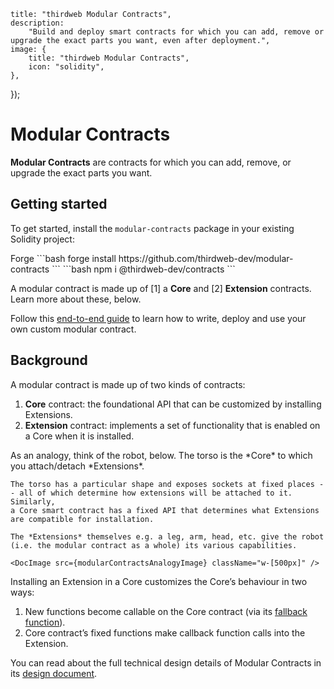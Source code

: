 
	title: "thirdweb Modular Contracts",
	description:
		"Build and deploy smart contracts for which you can add, remove or upgrade the exact parts you want, even after deployment.",
	image: {
		title: "thirdweb Modular Contracts",
		icon: "solidity",
	},
});

# Modular Contracts

**Modular Contracts** are contracts for which you can add, remove, or upgrade the exact parts you want.

## Getting started

To get started, install the `modular-contracts` package in your existing Solidity project:

<Tabs defaultValue="forge">

<TabsList>
	<TabsTrigger value="forge">Forge</TabsTrigger>
</TabsList>

<TabsContent value="forge">
```bash
forge install https://github.com/thirdweb-dev/modular-contracts
```
</TabsContent>
<TabsContent value="hardhat">
```bash
npm i @thirdweb-dev/contracts
```
</TabsContent>
</Tabs>

A modular contract is made up of [1] a **Core** and [2] **Extension** contracts. Learn more about these, below.

Follow this [end-to-end guide](https://blog.thirdweb.com/p/d45e40f7-e8f3-4bcd-be6b-f800beff963f/)
to learn how to write, deploy and use your own custom modular contract.

## Background

A modular contract is made up of two kinds of contracts:

1. **Core** contract: the foundational API that can be customized by installing Extensions.
2. **Extension** contract: implements a set of functionality that is enabled on a Core when it is installed.

<Callout variant="info">
	As an analogy, think of the robot, below. The torso is the *Core* to which you
	attach/detach *Extensions*. 
    
    The torso has a particular shape and exposes sockets at fixed places -- all of which determine how extensions will be attached to it. Similarly,
    a Core smart contract has a fixed API that determines what Extensions are compatible for installation.

    The *Extensions* themselves e.g. a leg, arm, head, etc. give the robot (i.e. the modular contract as a whole) its various capabilities.

    <DocImage src={modularContractsAnalogyImage} className="w-[500px]" />

</Callout>

Installing an Extension in a Core customizes the Core’s behaviour in two ways:

1. New functions become callable on the Core contract (via its [fallback function](https://docs.soliditylang.org/en/v0.8.26/contracts.html#fallback-function)).
2. Core contract’s fixed functions make callback function calls into the Extension.

<DocImage src={modularContractsFlowImage} />

You can read about the full technical design details of Modular Contracts in its [design document](/contracts/design-docs/modular-contracts).
